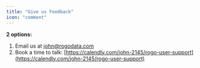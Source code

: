 ```yaml
---
title: "Give us Feedback"
icon: "comment"
---
```


**2 options:**

1. Email us at [john@rogodata.com](mailto:john@rogodata.com)
2. Book a time to talk: [https://calendly.com/john-2145/rogo-user-support](https://calendly.com/john-2145/rogo-user-support)
